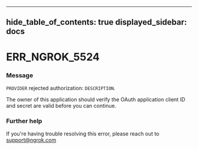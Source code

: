 

---
hide_table_of_contents: true
displayed_sidebar: docs
---


# ERR_NGROK_5524

### Message
`PROVIDER` rejected authorization: `DESCRIPTION`.

The owner of this application should verify the OAuth application client ID and secret are valid before you can continue.

<ErrorDetails error="err_ngrok_5524" />



### Further help
If you're having trouble resolving this error, please reach out to [support@ngrok.com](mailto:support@ngrok.com?subject=Help%20with%20ERR_NGROK_5524)

